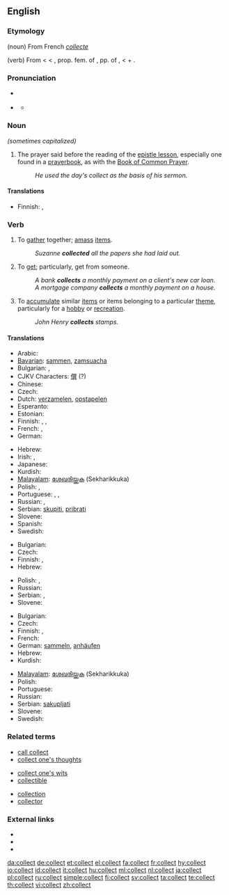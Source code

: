 ==English==

===Etymology===
(noun) From French ''[[collecte]]''

(verb) From {{etyl|fro}} {{term|lang=fro|collecter}} < {{ML.}} {{term|lang=la|collectare||to collect money}} < {{etyl|la}} {{term|lang=la|collecta||a collection of money, in LL. a meeting, assemblage, in ML. a tax, also an assembly for prayer, a prayer}}, prop. fem. of {{term|collectus}}, pp. of {{term|colligere}}, {{term|conligere||to gather together, collect, consider, conclude, infer}} < {{term|com-||together}} + {{term|legere||to gather}}.

===Pronunciation===
* {{sense|noun}} {{a|General American}} {{IPA|/ˈkɑlɪkt/}}
* {{sense|verb}} {{IPA|/kəˈlɛkt/}}
** {{audio|en-us-collect.ogg|Audio (US)}}
**: {{rhymes|ɛkt}}

===Noun===
{{en-noun}}  ''(sometimes capitalized)''

# {{Christianity}} The prayer said before the reading of the [[epistle lesson]], especially one found in a [[prayerbook]], as with the [[Book of Common Prayer]].
#: ''He used the day's collect as the basis of his sermon.''

====Translations====
{{trans-top|prayer said before reading of the epistle lesson}}
* Finnish: {{t-|fi|eturukous}}, {{t-|fi|kollehtarukous}}
{{trans-mid}}
{{trans-bottom}}

===Verb===
{{en-verb}}

# To [[gather]] together; [[amass]] [[items]].
#: ''Suzanne '''collected''' all the papers she had laid out.''
# To [[get]]; particularly, get from someone.
#: ''A bank '''collects''' a monthly payment on a client's new car loan.''
#: ''A mortgage company '''collects''' a monthly payment on a house.''
# To [[accumulate]] similar [[items]] or items belonging to a particular [[theme]], particularly for a [[hobby]] or [[recreation]].
#: ''John Henry '''collects''' stamps.''

====Translations====
{{trans-top|to gather together}}
* Arabic: {{t+|ar|جمع|tr=jama3a}}
* [[Bavarian]]: [[sammen]], [[zamsuacha]]
* Bulgarian: {{t|bg|събирам}},  {{t|bg|натрупвам}}
* CJKV Characters: [[僎]] (?)
* Chinese: {{t-|cmn|收集|tr=shōují|sc=Hani}}
* Czech: {{t|cs|shromažďovat}}
* Dutch: [[verzamelen]], [[opstapelen]]
* Esperanto: {{t-|eo|kolekti|xs=Esperanto}}
* Estonian: {{t|et|koguma}}
* Finnish: {{t+|fi|koota}}, {{t+|fi|kerätä}}, {{t+|fi|kasata}}
* French: {{t+|fr|rassembler}},  {{t+|fr|recueillir}}
* German: {{t+|de|sammeln}}
{{trans-mid}}
* Hebrew: {{t|he|אסף|tr=asáf}}
* Irish: {{t-|ga|bailigh|xs=Irish}}, {{t|ga|cnuasaigh|xs=Irish}}
* Japanese: {{t+|ja|集める|tr=atsumeru}}
* Kurdish: {{ku-Arab|[[کۆکردن]]}}
* [[Malayalam]]: [[ശേഖരിയ്ക്കുക]] (Sekharikkuka)
* Polish: {{t+|pl|zbierać}}, {{t+|pl|gromadzić}}
* Portuguese: {{t+|pt|juntar}}, {{t+|pt|reunir}}, {{t+|pt|recolher}}
* Russian: {{t|ru|собирать|tr=sobirát'}} {{impf}}, {{t|ru|собрать|tr=sobrát'}} {{pf}}
* Serbian: [[skupiti]], [[pribrati]]
* Slovene: {{t+|sl|zbrati}}
* Spanish: {{t-|es|juntar}}
* Swedish: {{t+|sv|samla}}
{{trans-bottom}}

{{trans-top|to get from someone}}
* Bulgarian: {{t|bg|инкасирам}}
* Czech: {{t-|cs|vybírat}}
* Finnish: {{t+|fi|periä}}, {{t+|fi|kerätä}}
* Hebrew: {{t-|he|גבה|tr=gavá}}
{{trans-mid}}
* Polish: {{t+|pl|odbierać}}, {{t+|pl|ściągać}}
* Russian: {{t|ru|взимать|tr=vzimát'}}
* Serbian: {{t-|sr|sabrati}}, {{t-|sr|zbirati}}
* Slovene: {{t+|sl|pobrati}}
{{trans-bottom}}

{{trans-top|to accumulate items for a hobby}}
* Bulgarian: {{t|bg|колекционирам}}
* Czech: {{t-|cs|sbírat}}
* Finnish: {{t-|fi|keräillä}}, {{t+|fi|kerätä}}
* French: {{t+|fr|collectionner}}
* German: [[sammeln]], [[anhäufen]]
* Hebrew: {{t|he|אסף|tr=asáf}}
* Kurdish: {{ku-Arab|[[کۆکردن]]}}
{{trans-mid}}
* [[Malayalam]]: [[ശേഖരിയ്ക്കുക]] (Sekharikkuka)
* Polish: {{t+|pl|kolekcjonować}}
* Portuguese: {{t+|pt|colecionar}}
* Russian: {{t|ru|коллекционировать|tr=kollektsionírovat'}}
* Serbian: [[sakupljati]]
* Slovene: {{t-|sl|zbirati}}
* Swedish: {{t+|sv|samla}}
{{trans-bottom}}

===Related terms===
{{rel-top3|Terms related to the noun or verb "collect"}}
* [[call collect]]
* [[collect one's thoughts]]
{{rel-mid3}}
* [[collect one's wits]]
* [[collectible]]
{{rel-mid3}}
* [[collection]]
* [[collector]]
{{rel-bottom}}

===External links===
* {{R:Webster 1913}}
* {{R:Century 1911}}
* {{R:OneLook}}

[[da:collect]]
[[de:collect]]
[[et:collect]]
[[el:collect]]
[[fa:collect]]
[[fr:collect]]
[[hy:collect]]
[[io:collect]]
[[id:collect]]
[[it:collect]]
[[hu:collect]]
[[ml:collect]]
[[nl:collect]]
[[ja:collect]]
[[pl:collect]]
[[ru:collect]]
[[simple:collect]]
[[fi:collect]]
[[sv:collect]]
[[ta:collect]]
[[te:collect]]
[[th:collect]]
[[vi:collect]]
[[zh:collect]]